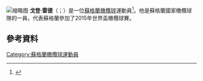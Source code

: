 [[File:2017.06.17.14.59.18-Scots_running_on-0002_(35294980342)_(Gordon_Reid_cropped).jpg|缩略图]]
{{expand|time=2015-11-23T12:49:05+00:00}}
'''戈登·雷德'''（{{lang-en|Gordon Reid}}；{{bd|1987年|3月4日}}）是一位[[蘇格蘭|蘇格蘭]][[橄欖球|橄欖球]]運動員<ref name="Gordon Reid Glasgow Warriors profile">{{cite web | url=http://www.glasgowwarriors.org/team/forwards/3213-gordon-reid | title=Gordon Reid Glasgow Warriors profile | accessdate=3 December 2012 | deadurl=yes | archiveurl=https://archive.is/20130414222954/http://www.glasgowwarriors.org/team/forwards/3213-gordon-reid | archivedate=2013年4月14日 }}</ref>。他是蘇格蘭國家橄欖球隊的一員，代表蘇格蘭參加了2015年世界盃橄欖球賽。
==參考資料==
{{Reflist}}
[[Category:蘇格蘭橄欖球運動員|Category:蘇格蘭橄欖球運動員]]